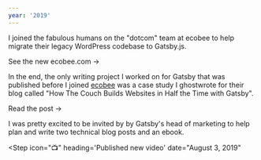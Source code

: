 ```yaml
---
year: '2019'
---
```


<Step icon="💼" heading="Joined ecobee, Inc." date="August 15, 2019">

I joined the fabulous humans on the "dotcom" team at ecobee to help migrate their legacy WordPress codebase to Gatsby.js.

<BlockLink href="https://ecobee.com">See the new ecobee.com &rarr;</BlockLink>

</Step>

<Step icon="✍️" heading="Published new Gatsby blog post" date="June 19, 2019">

In the end, the only writing project I worked on for Gatsby that was published before I joined [ecobee](https://ecobee.com) was a case study I ghostwrote for their blog called "How The Couch Builds Websites in Half the Time with Gatsby".

<BlockLink href="https://www.gatsbyjs.com/blog/2019-06-19-how-the-couch-builds-websites-in-half-the-time-with-gatsby/">Read the post &rarr;</BlockLink>

</Step>

<Step icon="💼" heading="Contracted as a technical writer by Gatsby, Inc." date="March 22, 2019">

I was pretty excited to be invited by by Gatsby's head of marketing to help plan and write two technical blog posts and an ebook.

</Step>

<Step
  icon="📺"
  heading='Published new video'
  date="August 3, 2019"
>

<Card
  title="Gatsby #10: Using GraphQL with Gatsby"
  blurb="How to write GraphQL queries in a Gatsby project."
  href="https://youtu.be/IaorT4-efuU"
  imageUrl="/images/up-and-running-with-gatsby/gatsby-10-using-graphql-with-gatsby.png"
/>

</Step>


